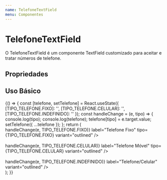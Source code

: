 ```yaml
---
name: TelefoneTextField
menu: Componentes
---
```



# TelefoneTextField

O TelefoneTextField é um componente TextField customizado para aceitar e tratar números de telefone.

## Propriedades

<Props of={TelefoneTextField} />

## Uso Básico

<Playground>
  {() => {
    const [telefone, setTelefone] = React.useState({
      [TIPO_TELEFONE.FIXO]: '',
      [TIPO_TELEFONE.CELULAR]: '',
      [TIPO_TELEFONE.INDEFINIDO]: ''
    });
    const handleChange = (e, tipo) => {
      console.log(tipo);
      console.log(telefone);
      telefone[tipo] = e.target.value;
      setTelefone({ ...telefone });
    };
    return (
      <div>
        <div>
          <TelefoneTextField
            value={telefone[TIPO_TELEFONE.FIXO]}
            onChange={e => handleChange(e, TIPO_TELEFONE.FIXO)}
            label="Telefone Fixo"
            tipo={TIPO_TELEFONE.FIXO}
            variant="outlined"
          />
        </div>
        <br />
        <div>
          <TelefoneTextField
            value={telefone[TIPO_TELEFONE.CELULAR]}
            onChange={e => handleChange(e, TIPO_TELEFONE.CELULAR)}
            label="Telefone Móvel"
            tipo={TIPO_TELEFONE.CELULAR}
            variant="outlined"
          />
        </div>
        <br />
        <div>
          <TelefoneTextField
            value={telefone[TIPO_TELEFONE.INDEFINIDO]}
            onChange={e => handleChange(e, TIPO_TELEFONE.INDEFINIDO)}
            label="Telefone/Celular"
            variant="outlined"
          />
        </div>
      </div>
    );
  }}
</Playground>
